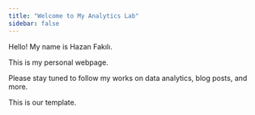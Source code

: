 ```yaml
---
title: "Welcome to My Analytics Lab"
sidebar: false 
---
```


Hello! My name is Hazan Fakılı.

This is my personal webpage.

Please stay tuned to follow my works on data analytics, blog posts, and more.

This is our template.
